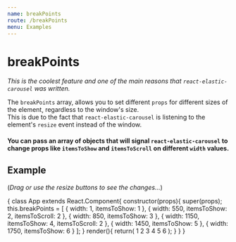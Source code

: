 ```yaml
---
name: breakPoints
route: /breakPoints
menu: Examples
---
```



# breakPoints
_This is the coolest feature and one of the main reasons that `react-elastic-carousel` was written._

The `breakPoints` array, allows you to set different `props` for different sizes of the element, regardless to the window's size.  
This is due to the fact that `react-elastic-carousel` is listening to the element's `resize` event instead of the window.

#### You can pass an array of objects that will signal `react-elastic-carousel` to change props like `itemsToShow` and `itemsToScroll` on different `width` values.

## Example
(_Drag or use the resize buttons to see the changes..._)

<Playground >
  {
    class App extends React.Component{
      constructor(props){
        super(props);
        this.breakPoints = [
          { width: 1, itemsToShow: 1 },
          { width: 550, itemsToShow: 2, itemsToScroll: 2 },
          { width: 850, itemsToShow: 3 },
          { width: 1150, itemsToShow: 4, itemsToScroll: 2 },
          { width: 1450, itemsToShow: 5 },
          { width: 1750, itemsToShow: 6 }
        ];
      }
      render(){
        return(
          <Carousel breakPoints={this.breakPoints}>
            <Item>1</Item>
            <Item>2</Item>
            <Item>3</Item>
            <Item>4</Item>
            <Item>5</Item>
            <Item>6</Item>
          </Carousel>
        );
      }
    }
  }
</Playground>